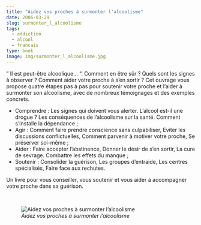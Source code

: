 ```yaml
---
title: "Aidez vos proches à surmonter l'alcoolisme"
date: 2006-03-29
slug: surmonter_l_alcoolisme
tags:
  - addiction
  - alcool
  - francais
type: book
image: img/surmonter_l_alcoolisme.jpg
---
```


" Il est peut-être alcoolique… ".
Comment en être sûr ?
Quels sont les signes à observer ?
Comment aider votre proche à s'en sortir ? 
Cet ouvrage vous propose quatre étapes pas à pas pour soutenir votre proche et l'aider à surmonter son alcoolisme, avec de nombreux témoignages et des exemples concrets.

- Comprendre : Les signes qui doivent vous alerter. L'alcool est-il une drogue ? Les conséquences de l'alcoolisme sur la santé. Comment s'installe la dépendance ;
- Agir : Comment faire prendre conscience sans culpabiliser, Eviter les discussions conflictuelles, Comment parvenir à motiver votre proche, Se préserver soi-même ; 
- Aider : Faire accepter l'abstinence, Donner le désir de s'en sortir, La cure de sevrage. Combattre les effets du manque ;
- Soutenir : Consolider la guérison, Les groupes d'entraide, Les centres spécialisés, Faire face aux rechutes. 

Un livre pour vous conseiller, vous soutenir et vous aider à accompagner votre proche dans sa guérison. 

<br>

![_Aidez vos proches à surmonter l'alcoolisme_](img/surmonter_l_alcoolisme.jpg)
